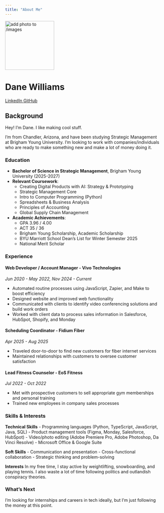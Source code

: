 ```yaml
---
title: "About Me"
---
```


::: {.hero-banner .text-center}

<img src="images/profile.png" alt="add photo to /images" class="rounded-circle mb-3" width="160">

<h1>Dane Williams</h1>

<a href="https://linkedin.com/in/williamsdane" class="btn btn-outline-primary btn-sm" target="_blank">
  <i class="fab fa-linkedin"></i> LinkedIn
</a>
<a href="https://github.com/realdanewilliams" class="btn btn-outline-primary btn-sm" target="_blank">
  <i class="fab fa-github"></i> GitHub
</a>

:::

## Background

Hey! I'm Dane. I like making cool stuff.

I'm from Chandler, Arizona, and have been studying Strategic Management at Brigham Young University. I'm looking to work with companies/individuals who are ready to make something new and make a lot of money doing it.

### Education

- **Bachelor of Science in Strategic Management**, Brigham Young University (2025-2027)
- **Relevant Coursework**:
  + Creating Digital Products with AI: Strategy & Prototyping
  + Strategic Management Core
  + Intro to Computer Programming (Python)
  + Spreadsheets & Business Analysis
  + Principles of Accounting
  + Global Supply Chain Management

- **Academic Achievements**:
  + GPA 3.96 / 4.00
  + ACT 35 / 36
  + Brigham Young Scholarship, Academic Scholarship
  + BYU Marriott School Dean’s List for Winter Semester 2025
  + National Merit Scholar

### Experience

#### Web Developer / Account Manager - Vivo Technologies
*Jun 2020 - May 2022, Nov 2024 - Current*

- Automated routine processes using JavaScript, Zapier, and Make to boost efficiency
- Designed website and improved web functionality
- Communicated with clients to identify video conferencing solutions and build work orders
- Worked with client data to process sales information in Salesforce, HubSpot, Shopify, and Monday

#### Scheduling Coordinator - Fidium Fiber
*Apr 2025 - Aug 2025*

- Traveled door-to-door to find new customers for fiber internet services
- Maintained relationships with customers to oversee customer satisfaction

#### Lead Fitness Counselor - EoS Fitness
*Jul 2022 - Oct 2022*

- Met with prospective customers to sell appropriate gym memberships and personal training
- Trained new employees in company sales processes

### Skills & Interests

**Technical Skills**
- Programming languages (Python, TypeScript, JavaScript, Java, SQL)
- Product management tools (Figma, Monday, Salesforce, HubSpot)
- Video/photo editing (Adobe Premiere Pro, Adobe Photoshop, Da Vinci Resolve)
- Microsoft Office & Google Suite

**Soft Skills**
- Communication and presentation
- Cross-functional collaboration
- Strategic thinking and problem-solving

**Interests**
In my free time, I stay active by weightlifting, snowboarding, and playing tennis. I also waste a lot of time following politics and outlandish conspiracy theories.

### What's Next

I'm looking for internships and careers in tech ideally, but I'm just following the money at this point.